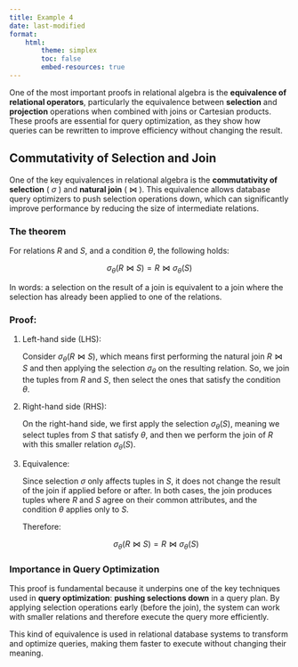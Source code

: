 ```yaml
---
title: Example 4
date: last-modified
format:
    html:
        theme: simplex
        toc: false
        embed-resources: true
---
```


One of the most important proofs in relational algebra is the **equivalence of relational operators**, particularly the equivalence between **selection** and **projection** operations when combined with joins or Cartesian products. These proofs are essential for query optimization, as they show how queries can be rewritten to improve efficiency without changing the result.

## Commutativity of Selection and Join

One of the key equivalences in relational algebra is the **commutativity of selection** ( $\sigma$ ) and **natural join** ( $\bowtie$ ). This equivalence allows database query optimizers to push selection operations down, which can significantly improve performance by reducing the size of intermediate relations.

### The theorem

For relations $R$ and $S$, and a condition $\theta$, the following holds:

$$
\sigma_{\theta}(R \bowtie S) = R \bowtie \sigma_{\theta}(S)
$$

In words: a selection on the result of a join is equivalent to a join where the selection has already been applied to one of the relations.

### Proof:

1. Left-hand side (LHS):
   
   Consider $\sigma_{\theta}(R \bowtie S)$, which means first performing the natural join $R \bowtie S$ and then applying the selection $\sigma_{\theta}$ on the resulting relation. So, we join the tuples from $R$ and $S$, then select the ones that satisfy the condition $\theta$.

2. Right-hand side (RHS):
   
   On the right-hand side, we first apply the selection $\sigma_{\theta}(S)$, meaning we select tuples from $S$ that satisfy $\theta$, and then we perform the join of $R$ with this smaller relation $\sigma_{\theta}(S)$.

3. Equivalence:
   
   Since selection $\sigma$ only affects tuples in $S$, it does not change the result of the join if applied before or after. In both cases, the join produces tuples where $R$ and $S$ agree on their common attributes, and the condition $\theta$ applies only to $S$.

   Therefore:

   $$ 
   \sigma_{\theta}(R \bowtie S) = R \bowtie \sigma_{\theta}(S)
   $$

### Importance in Query Optimization
This proof is fundamental because it underpins one of the key techniques used in **query optimization**: **pushing selections down** in a query plan. By applying selection operations early (before the join), the system can work with smaller relations and therefore execute the query more efficiently.

This kind of equivalence is used in relational database systems to transform and optimize queries, making them faster to execute without changing their meaning.
